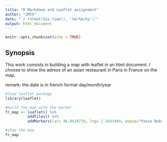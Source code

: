---
title: "R Markdown and Leaflet assignment"
author: "JMTX"
date: "`r format(Sys.time(), '%d/%m/%y')`"
output: html_document
---

```{r setup, include=FALSE}
knitr::opts_chunk$set(echo = TRUE)
```

## Synopsis

This work consists in building a map with leaflet in an html document. I choose to show the adress of an asian restaurant in Paris in France on the map.

remark: the date is in french format day/month/year

```{r map_fr, warning=FALSE}
#load leaflet package
library(leaflet)

#build the map with the marker
fr_map <- leaflet() %>% 
          addTiles() %>%
          addMarkers(lat= 48.8429778, lng= 2.3633404, popup="Pause Bobun (vietnamese restaurant") # add marker at the adress of the restaurant

#show the map
fr_map  
```